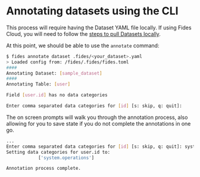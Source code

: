 # Annotating datasets using the CLI

This process will require having the Dataset YAML file locally. If using Fides Cloud, you will need to follow the [steps to pull Datasets locally](/tutorials/privacy-requests-configuration/privacy-requests-dataset-annotation#pull-the-generated-dataset-locally).

At this point, we should be able to use the `annotate` command:

```bash
$ fides annotate dataset .fides/<your_dataset>.yaml
> Loaded config from: /fides/.fides/fides.toml
####
Annotating Dataset: [sample_dataset]
####
Annotating Table: [user]

Field [user.id] has no data categories

Enter comma separated data categories for [id] [s: skip, q: quit]:
```

The on screen prompts will walk you through the annotation process, also allowing for you to save state if you do not complete the annotations in one go.

```bash
...
Enter comma separated data categories for [id] [s: skip, q: quit]: system.operations
Setting data categories for user.id to:
            ['system.operations']

Annotation process complete.
```